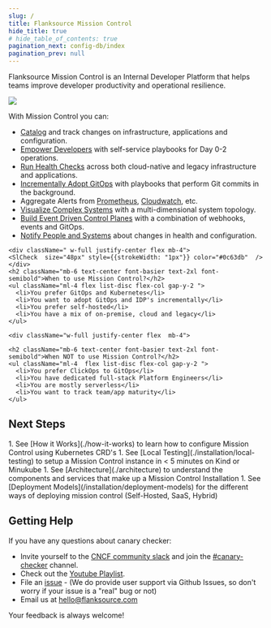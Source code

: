 ```yaml
---
slug: /
title: Flanksource Mission Control
hide_title: true
# hide_table_of_contents: true
pagination_next: config-db/index
pagination_prev: null
---
```




Flanksource Mission Control is an Internal Developer Platform that helps teams improve developer productivity and operational resilience.

![](/img/how-it-works.svg)

With Mission Control you can:

* [Catalog](./config-db) and track changes on infrastructure, applications and configuration.
* [Empower Developers](./playbooks) with self-service playbooks for Day 0-2 operations.
* [Run Health Checks](./canary-checker) across both cloud-native and legacy infrastructure and applications.
* [Incrementally Adopt GitOps](./playbooks/actions/gitops) with playbooks that perform Git commits in the background.
* Aggregate Alerts from [Prometheus](/canary-checker/reference/alert-manager), [Cloudwatch](/canary-checker/reference/aws-cloudwatch), etc.
* [Visualize Complex Systems](./topology) with a multi-dimensional system topology.
* [Build Event Driven Control Planes](./playbooks/actions/gitops) with a combination of webhooks, events and GitOps.
* [Notify People and Systems](./notifications) about changes in health and configuration.




<div className="flex flex-col gap-8 my-10 md:flex-row">
  <div className="rounded-lg bg-primary-300 p-4 pt-6 pb-8 text-black md:w-1/2" style={{
    border: "1px solid #0c63db"
  }}>

    <div className=" w-full justify-center flex mb-4">
    <SlCheck  size="48px" style={{strokeWidth: "1px"}} color="#0c63db"  />
    </div>
    <h2 className="mb-6 text-center font-basier text-2xl font-semibold">When to use Mission Control?</h2>
    <ul className="ml-4 flex list-disc flex-col gap-y-2 ">
      <li>You prefer GitOps and Kubernetes</li>
      <li>You want to adopt GitOps and IDP's incrementally</li>
      <li>You prefer self-hosted</li>
      <li>You have a mix of on-premise, cloud and legacy</li>
    </ul>
  </div>
  <div className="rounded-lg border-gray-500 border p-4 pt-6  md:w-1/2" style={{
    border: "1px solid #cbd5e1"
  }}>

    <div className="w-full justify-center flex  mb-4">
  <SlClose   size="48px"   color="#64748b"   />
  </div>

    <h2 className="mb-6 text-center font-basier text-2xl font-semibold">When NOT to use Mission Control?</h2>
    <ul className="ml-4  flex list-disc flex-col gap-y-2 ">
      <li>You prefer ClickOps to GitOps</li>
      <li>You have dedicated full-stack Platform Engineers</li>
      <li>You are mostly serverless</li>
      <li>You want to track team/app maturity</li>
    </ul>
  </div>
</div>


## Next Steps

<div className="pretty">
1. See [How it Works](./how-it-works) to learn how to configure Mission Control using Kubernetes CRD's
1. See [Local Testing](./installation/local-testing) to setup a Mission Control instance in < 5 minutes on Kind or Minukube
1. See [Architecture](./architecture) to understand the components and services that make up a Mission Control Installation
1. See [Deployment Models](/installation/deployment-models) for the different ways of deploying mission control (Self-Hosted, SaaS, Hybrid)
</div>

## Getting Help

If you have any questions about canary checker:

* Invite yourself to the [CNCF community slack](https://slack.cncf.io/) and join the [#canary-checker](https://cloud-native.slack.com/messages/canary-checker/) channel.
* Check out the [Youtube Playlist](https://www.youtube.com/playlist?list=PLz4F_KggvA58D6krlw433TNr8qMbu1aIU).
* File an [issue](https://github.com/flanksource/mission-control/issues/new) - (We do provide user support via Github Issues, so don't worry  if your issue is a "real" bug or not)
* Email us at [hello@flanksource.com](mailto:hello@flanksource.com)

Your feedback is always welcome!
